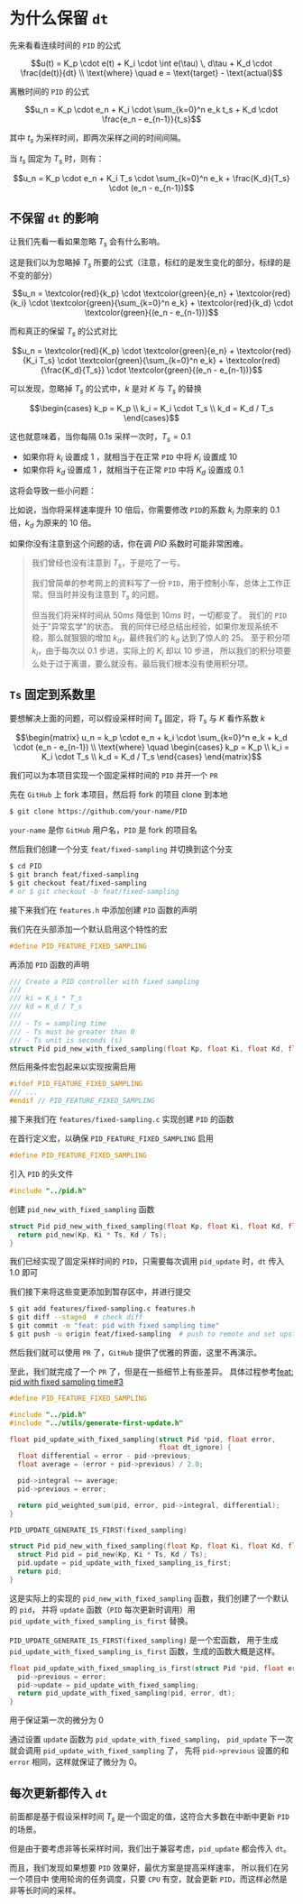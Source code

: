 # 为什么保留 `dt`

先来看看连续时间的 `PID` 的公式

```math
u(t) = K_p \cdot e(t) + K_i \cdot \int e(\tau) \, d\tau + K_d \cdot \frac{de(t)}{dt}
\\
\text{where} \quad e = \text{target} - \text{actual}
```

离散时间的 `PID` 的公式

```math
u_n = K_p \cdot e_n + K_i \cdot \sum_{k=0}^n e_k t_s + K_d \cdot \frac{e_n - e_{n-1}}{t_s}
```

其中 $t_s$ 为采样时间，即两次采样之间的时间间隔。

当 $t_s$ 固定为 $T_s$ 时，则有：

```math
u_n = K_p \cdot e_n + K_i T_s \cdot \sum_{k=0}^n e_k + \frac{K_d}{T_s} \cdot (e_n - e_{n-1})
```

## 不保留 `dt` 的影响

让我们先看一看如果忽略 $T_s$ 会有什么影响。

这是我们以为忽略掉 $T_s$ 所要的公式（注意，标红的是发生变化的部分，标绿的是不变的部分）

```math
u_n = \textcolor{red}{k_p} \cdot \textcolor{green}{e_n}
    + \textcolor{red}{k_i} \cdot \textcolor{green}{\sum_{k=0}^n e_k}
    + \textcolor{red}{k_d} \cdot \textcolor{green}{(e_n - e_{n-1})}
```

而和真正的保留 $T_s$ 的公式对比

```math
u_n = \textcolor{red}{K_p} \cdot \textcolor{green}{e_n}
    + \textcolor{red}{K_i T_s} \cdot \textcolor{green}{\sum_{k=0}^n e_k}
    + \textcolor{red}{\frac{K_d}{T_s}} \cdot \textcolor{green}{(e_n - e_{n-1})}
```

可以发现，忽略掉 $T_s$ 的公式中，$k$ 是对 $K$ 与 $T_s$ 的替换

```math
\begin{cases}
k_p = K_p \\
k_i = K_i \cdot T_s \\
k_d = K_d / T_s
\end{cases}
```

这也就意味着，当你每隔 $0.1s$ 采样一次时，$T_s = 0.1$

- 如果你将 $k_i$ 设置成 $1$ ，就相当于在正常 `PID` 中将 $K_i$ 设置成 $10$
- 如果你将 $k_d$ 设置成 $1$ ，就相当于在正常 `PID` 中将 $K_d$ 设置成 $0.1$

这将会导致一些小问题：

比如说，当你将采样速率提升 $10$ 倍后，你需要修改 `PID`的系数 $k_i$ 为原来的 $0.1$ 倍，$k_d$ 为原来的 $10$ 倍。

如果你没有注意到这个问题的话，你在调 $PID$ 系数时可能非常困难。

> 我们曾经也没有注意到 $T_s$，于是吃了一亏。
>
> 我们曾简单的参考网上的资料写了一份 `PID`，用于控制小车，总体上工作正常。但当时并没有注意到 $T_s$ 的问题。
>
> 但当我们将采样时间从 $50ms$ 降低到 $10ms$ 时，一切都变了。
> 我们的 `PID` 处于"异常玄学"的状态。
> 我的同伴已经总结出经验，如果你发现系统不稳，那么就狠狠的增加 $k_d$，最终我们的 $k_d$ 达到了惊人的 $25$。
> 至于积分项 $k_i$，由于每次以 $0.1$ 步进，实际上的 $K_i$ 却以 $10$ 步进，
> 所以我们的积分项要么处于过于离谱，要么就没有。最后我们根本没有使用积分项。

## `Ts` 固定到系数里

要想解决上面的问题，可以假设采样时间 $T_s$ 固定，将 $T_s$ 与 $K$ 看作系数 $k$

```math
\begin{matrix}
u_n = k_p \cdot e_n + k_i \cdot \sum_{k=0}^n e_k + k_d \cdot (e_n - e_{n-1})
\\
\text{where} \quad
\begin{cases}
k_p = K_p \\
k_i = K_i \cdot T_s \\
k_d = K_d / T_s
\end{cases}
\end{matrix}
```

我们可以为本项目实现一个固定采样时间的 `PID` 并开一个 `PR`

先在 `GitHub` 上 fork 本项目，然后将 fork 的项目 clone 到本地

```bash
$ git clone https://github.com/your-name/PID
```

`your-name` 是你 `GitHub` 用户名，`PID` 是 fork 的项目名

然后我们创建一个分支 `feat/fixed-sampling` 并切换到这个分支

```bash
$ cd PID
$ git branch feat/fixed-sampling
$ git checkout feat/fixed-sampling
# or $ git checkout -b feat/fixed-sampling
```

接下来我们在 `features.h` 中添加创建 `PID` 函数的声明

我们先在头部添加一个默认启用这个特性的宏

```c
#define PID_FEATURE_FIXED_SAMPLING
```

再添加 `PID` 函数的声明

```c
/// Create a PID controller with fixed sampling
///
/// ki = K_i * T_s
/// kd = K_d / T_s
///
/// - Ts = sampling time
/// - Ts must be greater than 0
/// - Ts unit is seconds (s)
struct Pid pid_new_with_fixed_sampling(float Kp, float Ki, float Kd, float Ts);
```

然后用条件宏包起来以实现按需启用

```c
#ifdef PID_FEATURE_FIXED_SAMPLING
/// ...
#endif // PID_FEATURE_FIXED_SAMPLING
```

接下来我们在 `features/fixed-sampling.c` 实现创建 `PID` 的函数

在首行定义宏，以确保 `PID_FEATURE_FIXED_SAMPLING` 启用

```c
#define PID_FEATURE_FIXED_SAMPLING
```

引入 `PID` 的头文件

```c
#include "../pid.h"
```

创建 `pid_new_with_fixed_sampling` 函数

```c
struct Pid pid_new_with_fixed_sampling(float Kp, float Ki, float Kd, float Ts) {
  return pid_new(Kp, Ki * Ts, Kd / Ts);
}
```

我们已经实现了固定采样时间的 `PID`，只需要每次调用 `pid_update` 时，`dt` 传入 $1.0$ 即可

我们接下来将这些变更添加到暂存区中，并进行提交

```bash
$ git add features/fixed-sampling.c features.h
$ git diff --staged  # check diff
$ git commit -m "feat: pid with fixed sampling time"
$ git push -u origin feat/fixed-sampling  # push to remote and set upstream
```

然后我们就可以使用 `PR` 了，`GitHub` 提供了优雅的界面，这里不再演示。

至此，我们就完成了一个 `PR` 了，但是在一些细节上有些差异。
具体过程参考[feat: pid with fixed sampling time#3](https://github.com/xj63/PID/pull/3)

```c
#define PID_FEATURE_FIXED_SAMPLING

#include "../pid.h"
#include "../utils/generate-first-update.h"

float pid_update_with_fixed_sampling(struct Pid *pid, float error,
                                     float dt_ignore) {
  float differential = error - pid->previous;
  float average = (error + pid->previous) / 2.0;

  pid->integral += average;
  pid->previous = error;

  return pid_weighted_sum(pid, error, pid->integral, differential);
}

PID_UPDATE_GENERATE_IS_FIRST(fixed_sampling)

struct Pid pid_new_with_fixed_sampling(float Kp, float Ki, float Kd, float Ts) {
  struct Pid pid = pid_new(Kp, Ki * Ts, Kd / Ts);
  pid.update = pid_update_with_fixed_sampling_is_first;
  return pid;
}
```

这是实际上的实现的 `pid_new_with_fixed_sampling` 函数，我们创建了一个默认的 `pid`，
并将 `update` 函数（`PID` 每次更新时调用）用 `pid_update_with_fixed_sampling_is_first` 替换。

`PID_UPDATE_GENERATE_IS_FIRST(fixed_sampling)` 是一个宏函数，
用于生成 `pid_update_with_fixed_sampling_is_first` 函数，生成的函数大概是这样。

```c
float pid_update_with_fixed_smapling_is_first(struct Pid *pid, float error, float dt) {
  pid->previous = error;
  pid->update = pid_update_with_fixed_sampling;
  return pid_update_with_fixed_sampling(pid, error, dt);
}
```

用于保证第一次的微分为 0

通过设置 `update` 函数为 `pid_update_with_fixed_sampling`，
`pid_update` 下一次就会调用 `pid_update_with_fixed_sampling` 了，
先将 `pid->previous` 设置的和 `error` 相同，这样就保证了微分为 0。

## 每次更新都传入 `dt`

前面都是基于假设采样时间 $T_s$ 是一个固定的值，这符合大多数在中断中更新 `PID` 的场景。

但是由于要考虑非等长采样时间，我们出于兼容考虑，`pid_update` 都会传入 `dt`。

而且，我们发现如果想要 `PID` 效果好，最优方案是提高采样速率， 所以我们在另一个项目中
使用轮询的任务调度，只要 `CPU` 有空，就会更新 `PID`，而这样必然是非等长时间的采样。
